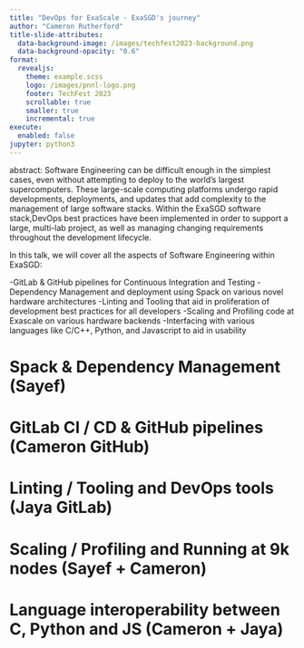 ```yaml
---
title: "DevOps for ExaScale - ExaSGD's journey"
author: "Cameron Rutherford"
title-slide-attributes:
  data-background-image: /images/techfest2023-background.png
  data-background-opacity: "0.6"
format:
  revealjs:
    theme: example.scss
    logo: /images/pnnl-logo.png
    footer: TechFest 2023
    scrollable: true
    smaller: true
    incremental: true
execute:
  enabled: false
jupyter: python3
---
```



abstract:
Software Engineering can be difficult enough in the simplest cases, even without attempting to deploy to the world’s largest supercomputers.
These large-scale computing platforms undergo rapid developments, deployments, and updates that add complexity to the management of large software stacks.
Within the ExaSGD software stack,DevOps best practices have been implemented in order to support a large, multi-lab project, as well as managing changing requirements throughout the development lifecycle.

In this talk, we will cover all the aspects of Software Engineering within ExaSGD: 

-GitLab & GitHub pipelines for Continuous Integration and Testing
-Dependency Management and deployment using Spack on various novel hardware architectures
-Linting and Tooling that aid in proliferation of development best practices for all developers
-Scaling and Profiling code at Exascale on various hardware backends
-Interfacing with various languages like C/C++, Python, and Javascript to aid in usability

# Spack & Dependency Management (Sayef)
# GitLab CI / CD & GitHub pipelines (Cameron GitHub)
# Linting / Tooling and DevOps tools (Jaya GitLab)
# Scaling / Profiling and Running at 9k nodes (Sayef + Cameron)
# Language interoperability between C, Python and JS (Cameron + Jaya)
